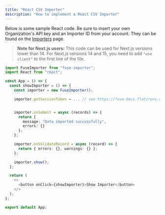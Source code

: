 ```yaml
---
title: "React CSV Importer"
description: "How to implement a React CSV Importer"
---
```


Below is some sample React code. Be sure to insert your own Organization's API key and an Importer ID from your account. They can be found on the [Importers](https://fuse.flatirons.com/account/importers) page.

> **Note for Next.js users:** This code can be used for Next.js versions lower than 14. For Next.js versions 14 and 15, you need to add `"use client"` to the first line of the file.

```typescript
import FuseImporter from "fuse-importer";
import React from "react";

const App = () => {
  const showImporter = () => {
    const importer = new FuseImporter();

    importer.getSessionToken = ... // see https://fuse-docs.flatirons.com/getting-started/sessions


    importer.onSubmit = async (records) => {
      return {
        message: "Data imported successfully",
        errors: {}
      };
    };

    importer.onValidateRecord = async (record) => {
      return { errors: {}, warnings: {} };
    };

    importer.show();
  };

  return (
    <>
      <button onClick={showImporter}>Show Importer</button>
    </>
  );
};

export default App;

```

